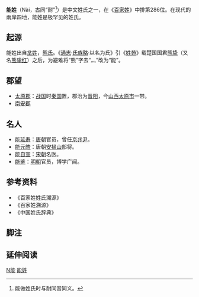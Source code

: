{{姓氏
|姓氏=能
|繁體=能
|簡體=能
|拼音=Nài
|南京官話=lä<sup>4</sup>
|中国大陆=Nai
|台湾=Nai
|香港=Nang
|澳门=Nang
|新加坡=
|马来西亚=
|越南=Năng
|韩国=
|反切=
|同音字=
|堂号=
|郡望=[[太原郡|太原郡]]
}}

'''能姓'''（Nài，古同“耐”<ref group="注释">能做姓氏时与耐同音同义。</ref>）是中文姓氏之一，在《[[百家姓|百家姓]]》中排第286位。在现代的兩岸四地，能姓是极罕见的姓氏。

== 起源 ==
能姓出自[[芈姓|芈姓]]，[[熊氏|熊氏]]。《[[通志|通志]]·[[氏族略|氏族略]]·以名为氏》引《[[姓苑|姓苑]]》载楚国国君[[熊挚|熊挚]]（又名[[熊挚红|熊挚红]]）之后，为避难将“熊”字去“灬”改为“能”。

== 郡望 ==
*[[太原郡|太原郡]]：[[战国|战国]]时[[秦国|秦国]]置，郡治为[[晋阳|晋阳]]，今[[山西|山西]][[太原市|太原市]]一带。
*[[南安郡|南安郡]]

==名人==
*[[能延寿|能延寿]]：[[唐朝|唐朝]]官员，曾任[[京兆尹|京兆尹]]。
*[[能元皓|能元皓]]：唐朝[[安禄山|安禄山]]部将。
*[[能自宣|能自宣]]：[[宋朝|宋朝]]名医。
*[[能鉴|能鉴]]：[[明朝|明朝]]官员，博学广闻。

== 参考资料 ==
{{Reflist|2}}
*《百家姓姓氏溯源》
*《百家姓溯源》
*《中国姓氏辞典》

==脚注==
<references group="注释"/>

== 延伸阅读 ==
{{Wikisource further reading}}
[[Category:漢姓|N能]]
[[Category:能姓|]]